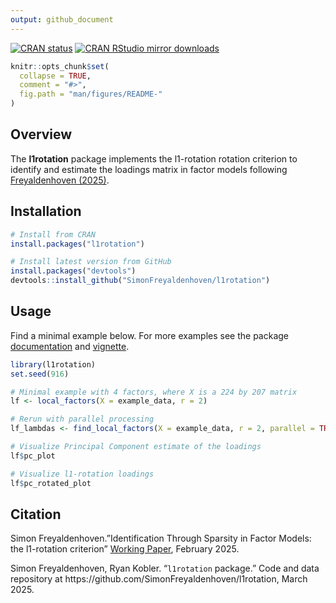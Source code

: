 ```yaml
---
output: github_document
---
```


<!-- badges: start -->
[![CRAN status](https://www.r-pkg.org/badges/version/l1rotation)](https://CRAN.R-project.org/package=l1rotation)
[![CRAN RStudio mirror downloads](https://cranlogs.r-pkg.org/badges/grand-total/l1rotation)](https://r-pkg.org/pkg/l1rotation)
<!-- badges: end -->


```r
knitr::opts_chunk$set(
  collapse = TRUE,
  comment = "#>",
  fig.path = "man/figures/README-"
)
```


## Overview

The **l1rotation** package implements the l1-rotation rotation criterion to identify and estimate the loadings matrix in factor models following [Freyaldenhoven (2025)](https://simonfreyaldenhoven.github.io/papers/factor_rotation.pdf).

## Installation

```r
# Install from CRAN
install.packages("l1rotation")

# Install latest version from GitHub
install.packages("devtools")
devtools::install_github("SimonFreyaldenhoven/l1rotation")
```

## Usage

Find a minimal example below. 
For more examples see the package [documentation](https://cran.r-project.org/package=l1rotation/l1rotation.pdf) and [vignette](https://cran.r-project.org/package=l1rotation/vignettes/documentation.html).

```r

library(l1rotation)
set.seed(916) 

# Minimal example with 4 factors, where X is a 224 by 207 matrix
lf <- local_factors(X = example_data, r = 2)

# Rerun with parallel processing
lf_lambdas <- find_local_factors(X = example_data, r = 2, parallel = TRUE, n_cores = 10)

# Visualize Principal Component estimate of the loadings
lf$pc_plot

# Visualize l1-rotation loadings
lf$pc_rotated_plot
```

## Citation

Simon Freyaldenhoven."Identification Through Sparsity in Factor Models: the l1-rotation criterion" [Working Paper](https://simonfreyaldenhoven.github.io/papers/factor_rotation.pdf),
February 2025.

Simon Freyaldenhoven, Ryan Kobler. "`l1rotation` package." Code and data repository at https://github.com/SimonFreyaldenhoven/l1rotation, March 2025.
